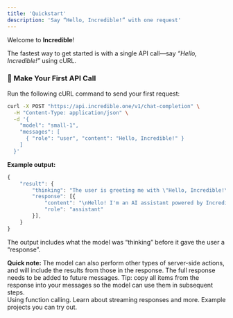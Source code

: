 ```yaml
---
title: 'Quickstart'
description: 'Say “Hello, Incredible!” with one request'
---
```


Welcome to **Incredible**!

The fastest way to get started is with a single API call—say *“Hello, Incredible!”* using cURL.

### 📡 Make Your First API Call

Run the following cURL command to send your first request:

```bash
curl -X POST "https://api.incredible.one/v1/chat-completion" \
  -H "Content-Type: application/json" \
  -d '{
    "model": "small-1",
    "messages": [
      { "role": "user", "content": "Hello, Incredible!" }
    ]
  }'
```

**Example output:**

```jsx
{
    "result": {
        "thinking": "The user is greeting me with \"Hello, Incredible!\" I should respond politely and introducem myself as a helpful assistant. I don't need to use any tools for this simple greeting."
        "response": [{
            "content": "\nHello! I'm an AI assistant powered by Incredible, and I'm here to help you. I have access to various tools that allow me to run functions and perform analysis. How can I assist you today?",
            "role": "assistant"
        }],
    }
}
```

The output includes what the model was “thinking” before it gave the user a “response”.

<div style={{ border: '1px solid #FF6200', borderRadius: '12px', padding: '16px', margin: '16px 0', background: 'rgba(255, 98, 0, 0.08)' }}>
  <strong>Quick note:</strong> The model can also perform other types of server-side actions, and will include the results from those in the response. The full response needs to be added to future messages. Tip: copy all items from the response into your messages so the model can use them in subsequent steps.
</div>

<div style={{ display: 'grid', gridTemplateColumns: 'repeat(3, minmax(0, 1fr))', gap: '16px' }}>
  <Card title="Taking actions" icon="wrench" href="/guides/taking-actions-overview">
    Using function calling.
  </Card>
  <Card title="Capabilities" icon="bolt" href="/guides/streaming-responses">
    Learn about streaming responses and more.
  </Card>
  <Card title="Cookbook" icon="book-open" href="https://github.com/Norditech-AB/Incredible-API-Cookbook">
    Example projects you can try out.
  </Card>
</div>

